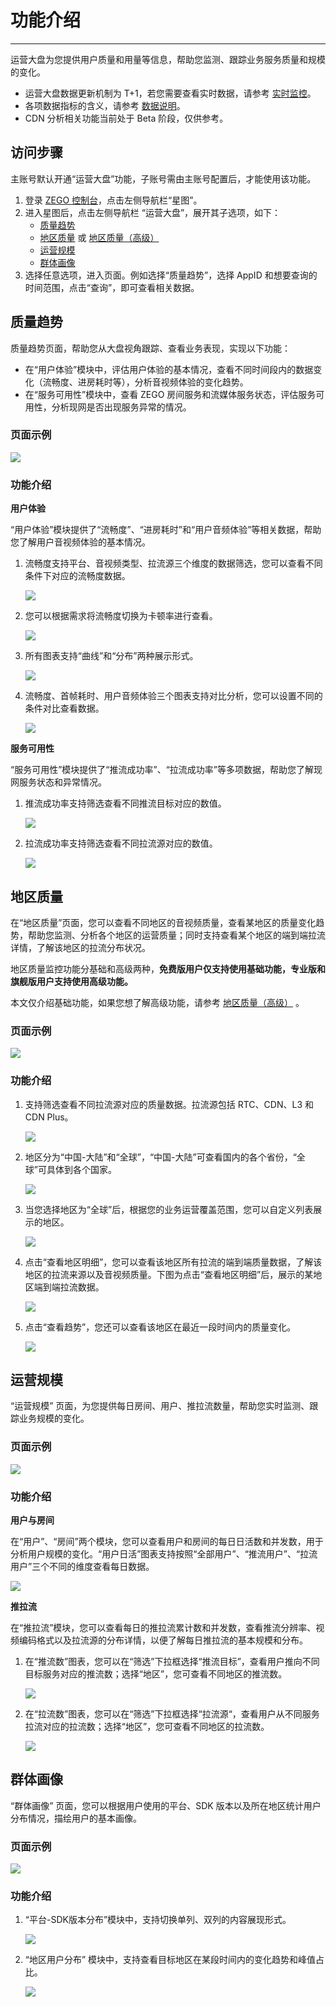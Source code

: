 # 功能介绍

- - -

运营大盘为您提供用户质量和用量等信息，帮助您监测、跟踪业务服务质量和规模的变化。

- 运营大盘数据更新机制为 T+1，若您需要查看实时数据，请参考 [实时监控](./../Real-time%20monitoring.mdx)。
- 各项数据指标的含义，请参考 [数据说明](./Data%20explanation.mdx)。
- CDN 分析相关功能当前处于 Beta 阶段，仅供参考。

## 访问步骤

<Note title="说明">

主账号默认开通“运营大盘”功能，子账号需由主账号配置后，才能使用该功能。
</Note>

1. 登录 [ZEGO 控制台](https://console.zego.im/)，点击左侧导航栏“星图”。
2. 进入星图后，点击左侧导航栏 “运营大盘”，展开其子选项，如下：
    - [质量趋势](#质量趋势)
    - [地区质量](#地区质量) 或 [地区质量（高级）](./Regional%20quality(Pro).mdx)
    - [运营规模](#运营规模)
    - [群体画像](#群体画像)
3. 选择任意选项，进入页面。例如选择“质量趋势”，选择 AppID 和想要查询的时间范围，点击“查询”，即可查看相关数据。


## 质量趋势

质量趋势页面，帮助您从大盘视角跟踪、查看业务表现，实现以下功能：

- 在“用户体验”模块中，评估用户体验的基本情况，查看不同时间段内的数据变化（流畅度、进房耗时等），分析音视频体验的变化趋势。
- 在“服务可用性”模块中，查看 ZEGO 房间服务和流媒体服务状态，评估服务可用性，分析现网是否出现服务异常的情况。

### 页面示例

<Frame width="512" height="auto" caption=""><img src="https://doc-media.zego.im/sdk-doc/Pics/Prism/quality_trend.png" /></Frame>

### 功能介绍

**用户体验**

“用户体验”模块提供了“流畅度”、“进房耗时”和“用户音频体验”等相关数据，帮助您了解用户音视频体验的基本情况。

1. 流畅度支持平台、音视频类型、拉流源三个维度的数据筛选，您可以查看不同条件下对应的流畅度数据。

    <Frame width="512" height="auto" caption=""><img src="https://doc-media.zego.im/sdk-doc/Pics/Prism/liuchangdushaixuan_EN.png" /></Frame>

2. 您可以根据需求将流畅度切换为卡顿率进行查看。

    <Frame width="512" height="auto" caption=""><img src="https://doc-media.zego.im/sdk-doc/Pics/Prism/qiehuankadun_EN.png" /></Frame>

3. 所有图表支持“曲线”和“分布”两种展示形式。

    <Frame width="512" height="auto" caption=""><img src="https://doc-media.zego.im/sdk-doc/Pics/Prism/qiehuanfenbut_EN.png" /></Frame>

4. 流畅度、首帧耗时、用户音频体验三个图表支持对比分析，您可以设置不同的条件对比查看数据。

    <Frame width="512" height="auto" caption=""><img src="https://doc-media.zego.im/sdk-doc/Pics/Prism/duibifenxi_EN.png" /></Frame>

**服务可用性**

“服务可用性”模块提供了“推流成功率”、“拉流成功率”等多项数据，帮助您了解现网服务状态和异常情况。

1. 推流成功率支持筛选查看不同推流目标对应的数值。

    <Frame width="512" height="auto" caption=""><img src="https://doc-media.zego.im/sdk-doc/Pics/Prism/tuiliumubiao_EN.png" /></Frame>

2. 拉流成功率支持筛选查看不同拉流源对应的数值。

    <Frame width="512" height="auto" caption=""><img src="https://doc-media.zego.im/sdk-doc/Pics/Prism/laliuyuan2_EN.png" /></Frame>


## 地区质量

在“地区质量”页面，您可以查看不同地区的音视频质量，查看某地区的质量变化趋势，帮助您监测、分析各个地区的运营质量；同时支持查看某个地区的端到端拉流详情，了解该地区的拉流分布状况。

<Warning title="注意">

地区质量监控功能分基础和高级两种，**免费版用户仅支持使用基础功能，专业版和旗舰版用户支持使用高级功能。**

本文仅介绍基础功能，如果您想了解高级功能，请参考 [地区质量（高级）](./Regional%20quality(Pro).mdx) 。
</Warning>


### 页面示例

<Frame width="512" height="auto" caption=""><img src="https://doc-media.zego.im/sdk-doc/Pics/Prism/diquwangluo_EN.png" /></Frame>

### 功能介绍

1. 支持筛选查看不同拉流源对应的质量数据。拉流源包括 RTC、CDN、L3 和 CDN Plus。

    <Frame width="512" height="auto" caption=""><img src="https://doc-media.zego.im/sdk-doc/Pics/Prism/laliuyuan_EN.png" /></Frame>

2. 地区分为“中国-大陆”和“全球”，“中国-大陆”可查看国内的各个省份，“全球”可具体到各个国家。

    <Frame width="512" height="auto" caption=""><img src="https://doc-media.zego.im/sdk-doc/Pics/Prism/shaixuandiqu_EN.png" /></Frame>

3. 当您选择地区为“全球”后，根据您的业务运营覆盖范围，您可以自定义列表展示的地区。

    <Frame width="512" height="auto" caption=""><img src="https://doc-media.zego.im/sdk-doc/Pics/Prism/zidingyi_EN.png" /></Frame>

4. 点击“查看地区明细”，您可以查看该地区所有拉流的端到端质量数据，了解该地区的拉流来源以及音视频质量。下图为点击“查看地区明细”后，展示的某地区端到端拉流数据。

    <Frame width="512" height="auto" caption=""><img src="https://doc-media.zego.im/sdk-doc/Pics/Prism/duandaoduan_EN.png" /></Frame>

5. 点击“查看趋势”，您还可以查看该地区在最近一段时间内的质量变化。

    <Frame width="512" height="auto" caption=""><img src="https://doc-media.zego.im/sdk-doc/Pics/Prism/chakanqushi_EN.png" /></Frame>

## 运营规模

“运营规模” 页面，为您提供每日房间、用户、推拉流数量，帮助您实时监测、跟踪业务规模的变化。

### 页面示例

<Frame width="512" height="auto" caption=""><img src="https://doc-media.zego.im/sdk-doc/Pics/Prism/Operation_Dashboard_intro.png" /></Frame>

### 功能介绍

**用户与房间**

在“用户”、“房间”两个模块，您可以查看用户和房间的每日日活数和并发数，用于分析用户规模的变化。“用户日活”图表支持按照“全部用户”、“推流用户”、“拉流用户”三个不同的维度查看每日数据。

<Frame width="512" height="auto" caption=""><img src="https://doc-media.zego.im/sdk-doc/Pics/Prism/yonghurihuoshujuleixing_EN.png" /></Frame>

**推拉流**

在“推拉流”模块，您可以查看每日的推拉流累计数和并发数，查看推流分辨率、视频编码格式以及拉流源的分布详情，以便了解每日推拉流的基本规模和分布。

1. 在“推流数”图表，您可以在“筛选”下拉框选择“推流目标”，查看用户推向不同目标服务对应的推流数；选择“地区”，您可查看不同地区的推流数。

    <Frame width="512" height="auto" caption=""><img src="https://doc-media.zego.im/sdk-doc/Pics/Prism/tuiliumubiao2_EN.png" /></Frame>

2. 在“拉流数”图表，您可以在“筛选”下拉框选择“拉流源“，查看用户从不同服务拉流对应的拉流数；选择“地区”，您可查看不同地区的拉流数。

    <Frame width="512" height="auto" caption=""><img src="https://doc-media.zego.im/sdk-doc/Pics/Prism/laliuyuan3_EN.png" /></Frame>

## 群体画像

“群体画像” 页面，您可以根据用户使用的平台、SDK 版本以及所在地区统计用户分布情况，描绘用户的基本画像。

### 页面示例

<Frame width="512" height="auto" caption=""><img src="https://doc-media.zego.im/sdk-doc/Pics/Prism/quntihuaxiang_EN.png" /></Frame>

### 功能介绍

1. “平台-SDK版本分布”模块中，支持切换单列、双列的内容展现形式。

    <Frame width="512" height="auto" caption=""><img src="https://doc-media.zego.im/sdk-doc/Pics/Prism/danlieshuanglie_EN.png" /></Frame>

2. “地区用户分布” 模块中，支持查看目标地区在某段时间内的变化趋势和峰值占比。

    <Frame width="512" height="auto" caption=""><img src="https://doc-media.zego.im/sdk-doc/Pics/Prism/yonghuzhanbiqushi_EN.png" /></Frame>
